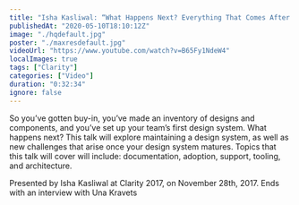 ```yaml
---
title: "Isha Kasliwal: “What Happens Next? Everything That Comes After Setting Up Your Desi…” — Clarity 2017"
publishedAt: "2020-05-10T18:10:12Z"
image: "./hqdefault.jpg"
poster: "./maxresdefault.jpg"
videoUrl: "https://www.youtube.com/watch?v=B65Fy1NdeW4"
localImages: true
tags: ["Clarity"]
categories: ["Video"]
duration: "0:32:34"
ignore: false
---
```


So you’ve gotten buy-in, you’ve made an inventory of designs and components, and you’ve set up your team’s first design system. What happens next? This talk will explore maintaining a design system, as well as new challenges that arise once your design system matures. Topics that this talk will cover will include: documentation, adoption, support, tooling, and architecture.

Presented by Isha Kasliwal at Clarity 2017, on November 28th, 2017. Ends with an interview with Una Kravets
